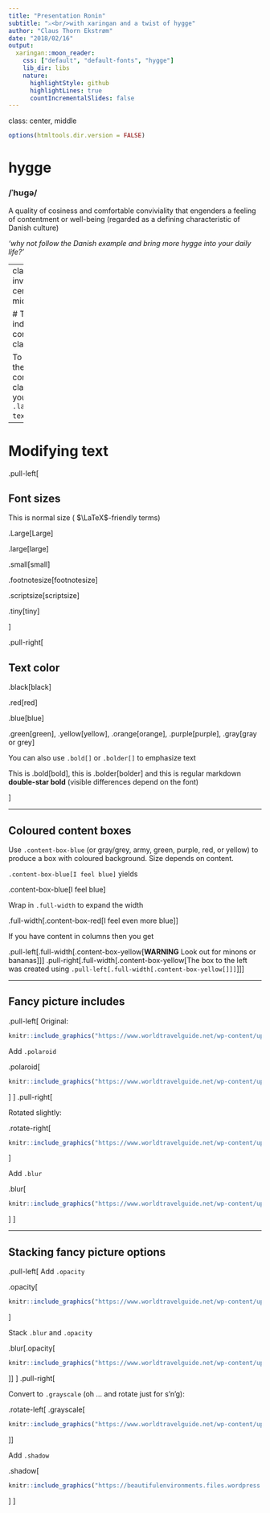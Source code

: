 ```yaml
---
title: "Presentation Ronin"
subtitle: "⚔<br/>with xaringan and a twist of hygge"
author: "Claus Thorn Ekstrøm"
date: "2018/02/16"
output:
  xaringan::moon_reader:
    css: ["default", "default-fonts", "hygge"]
    lib_dir: libs
    nature:
      highlightStyle: github
      highlightLines: true
      countIncrementalSlides: false
---
```


class: center, middle

```r
options(htmltools.dir.version = FALSE)
```

# hygge

### /ˈhʊgə/

A quality of cosiness and comfortable conviviality that engenders a feeling of contentment or well-being (regarded as a defining characteristic of Danish culture)

*‘why not follow the Danish example and bring more hygge into your daily life?’*

---
class: inverse, center, middle

# Template-independent content-classes

To use, say, the large content class wrap your code in `.large[Large text]`.

---

# Modifying text

.pull-left[

## Font sizes

This is normal size ( $\LaTeX$-friendly terms)

.Large[Large]

.large[large]

.small[small]

.footnotesize[footnotesize]

.scriptsize[scriptsize]

.tiny[tiny]

]

.pull-right[

## Text color

.black[black]

.red[red]

.blue[blue]

.green[green], 
.yellow[yellow], 
.orange[orange], 
.purple[purple], 
.gray[gray or grey]

You can also use `.bold[]` or `.bolder[]` to emphasize text 

This is .bold[bold], this is .bolder[bolder] and this is regular markdown **double-star bold** (visible differences depend on the font)



]

---

## Coloured content boxes

Use `.content-box-blue` (or gray/grey, army, green, purple, red, or yellow) to produce a box with coloured background. Size depends on content.

`.content-box-blue[I feel blue]` yields

.content-box-blue[I feel blue]

Wrap in `.full-width` to expand the width

.full-width[.content-box-red[I feel even more blue]]

If you have content in columns then you get

.pull-left[.full-width[.content-box-yellow[**WARNING** Look out for minons or bananas]]]
.pull-right[.full-width[.content-box-yellow[The box to the left was created using `.pull-left[.full-width[.content-box-yellow[]]]`]]]


---

## Fancy picture includes

.pull-left[
Original:

```r
knitr::include_graphics("https://www.worldtravelguide.net/wp-content/uploads/2017/04/Think-Denmark-Copenhagen-587892190-SeanPavonePhoto-copy.jpg")
```

Add `.polaroid`

.polaroid[
```r
knitr::include_graphics("https://www.worldtravelguide.net/wp-content/uploads/2017/04/Think-Denmark-Copenhagen-587892190-SeanPavonePhoto-copy.jpg")
```
]
]
.pull-right[

Rotated slightly:

.rotate-right[
```r
knitr::include_graphics("https://www.worldtravelguide.net/wp-content/uploads/2017/04/Think-Denmark-Copenhagen-587892190-SeanPavonePhoto-copy.jpg")
```
]

Add `.blur`

.blur[
```r
knitr::include_graphics("https://www.worldtravelguide.net/wp-content/uploads/2017/04/Think-Denmark-Copenhagen-587892190-SeanPavonePhoto-copy.jpg")
```
] 
]

---

## Stacking fancy picture options

.pull-left[
Add `.opacity`

.opacity[
```r
knitr::include_graphics("https://www.worldtravelguide.net/wp-content/uploads/2017/04/Think-Denmark-Copenhagen-587892190-SeanPavonePhoto-copy.jpg")
```
]

Stack `.blur` and `.opacity`

.blur[.opacity[
```r
knitr::include_graphics("https://www.worldtravelguide.net/wp-content/uploads/2017/04/Think-Denmark-Copenhagen-587892190-SeanPavonePhoto-copy.jpg")
```
]]
]
.pull-right[

Convert to `.grayscale` (oh ... and rotate just for s'n'g):

.rotate-left[
.grayscale[
```r
knitr::include_graphics("https://www.worldtravelguide.net/wp-content/uploads/2017/04/Think-Denmark-Copenhagen-587892190-SeanPavonePhoto-copy.jpg")
```
]]

Add `.shadow`

.shadow[
```r
knitr::include_graphics("https://beautifulenvironments.files.wordpress.com/2017/12/twinkly-lights.jpg")
```
] 
]


